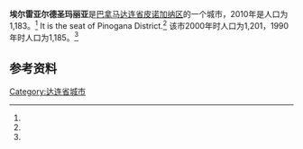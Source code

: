 {{Infobox settlement
|name                   = 埃尔雷亚尔德圣玛丽亚
|native_name            = 
|settlement_type        = [[市_(巴拿马)|市]]
|image_skyline          = 
|image_caption          = 
|image_alt              = 
|pushpin_map            = Panama
|coordinates_display    = inline,title
|coordinates_region     = PA
|subdivision_type       = 国家
|subdivision_name       = {{flag|Panama}}
|subdivision_type1      = [[巴拿马行政区划|省份]]
|subdivision_name1      = [[达连省|达连省]]
|subdivision_type2      = [[区_(巴拿马)|区]]
|subdivision_name2      = [[皮诺加纳区|皮诺加纳区]]
|leader_title           = 
|leader_name            = 
|established_title      = 设立时间
|established_date       = 
|area_land_km2          = 120.1
|area_footnotes         = <ref name=inec>[http://www.contraloria.gob.pa/inec/archivos/P3601Cuadro11.xls {{Wayback|url=http://www.contraloria.gob.pa/inec/archivos/P3601Cuadro11.xls |date=20160304030354 }} "Cuadro 11 (Superficie, población y densidad de población en la República...)" [Table 11 (Area, population, and population density in the Republic...)<nowiki>]</nowiki>] (.xls). In {{cite web|title=Resultados Finales Básicos|trans-title=Basic Final Results|url=https://www.contraloria.gob.pa/inec/publicaciones/Publicaciones.aspx?ID_SUBCATEGORIA=59&ID_PUBLICACION=360&ID_IDIOMA=1&ID_CATEGORIA=13|publisher=[[巴拿马国家统计及普查局|巴拿马国家统计及普查局]]|accessdate=May 26, 2015|language=es|archive-date=2015-07-10|archive-url=https://web.archive.org/web/20150710070123/http://www.contraloria.gob.pa/inec/Publicaciones/Publicaciones.aspx?ID_SUBCATEGORIA=59&ID_PUBLICACION=360&ID_IDIOMA=1&ID_CATEGORIA=13|dead-url=no}}</ref>
|population_as_of       = 2010
|population_total       = 1183
|population_footnotes   = <ref name=inec/>
|population_density_km2 = 9.9
|population_note        = 人口密度数据由计算得出
|timezone1              = [[北美东部时区|东部时区]]
|utc_offset1            = −5
|latd=8 |latm=7 |lats=48 |latNS=N
|longd=77|longm= 42|longs=36 |longEW=W
}}

'''埃尔雷亚尔德圣玛丽亚'''是[[巴拿马|巴拿马]][[达连省|达连省]][[皮诺加纳区|皮诺加纳区]]的一个城市，2010年是人口为1,183。<ref name=inec/> It is the seat of Pinogana District.<ref name=inec/> 该市2000年时人口为1,201，1990年时人口为1,185。<ref name=inec/>

==参考资料==
{{reflist}}

{{Darién Province}}

[[Category:达连省城市|Category:达连省城市]]


{{Panama-geo-stub}}